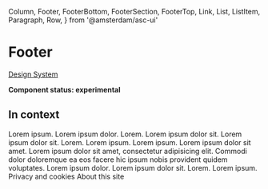   Column,
  Footer,
  FooterBottom,
  FooterSection,
  FooterTop,
  Link,
  List,
  ListItem,
  Paragraph,
  Row,
} from '@amsterdam/asc-ui'

<Meta title="UI/Footer" component={Footer} />

# Footer

[Design System](https://designsystem.amsterdam.nl/7awj1hc9f/p/83164c-footer)

**Component status: experimental**

## In context

<Canvas>
  <Story name="In context">
    <Footer>
      <FooterTop>
        <Row>
          <Column
            wrap
            span={{ small: 1, medium: 2, big: 2, large: 4, xLarge: 4 }}
          >
            <FooterSection title="Some page links">
              <List>
                <ListItem>
                  <Link darkBackground href="/" inList>
                    Lorem ipsum.
                  </Link>
                </ListItem>
                <ListItem>
                  <Link darkBackground href="/" inList>
                    Lorem ipsum dolor.
                  </Link>
                </ListItem>
                <ListItem>
                  <Link darkBackground href="/" inList>
                    Lorem.
                  </Link>
                </ListItem>
                <ListItem>
                  <Link darkBackground href="/" inList>
                    Lorem ipsum dolor sit.
                  </Link>
                </ListItem>
              </List>
            </FooterSection>
          </Column>
          <Column
            wrap
            span={{ small: 1, medium: 2, big: 2, large: 4, xLarge: 4 }}
          >
            <FooterSection title="Some share links">
              <List>
                <ListItem>
                  <Link darkBackground href="/" inList>
                    Lorem ipsum dolor sit.
                  </Link>
                </ListItem>
                <ListItem>
                  <Link darkBackground href="/" inList>
                    Lorem.
                  </Link>
                </ListItem>
                <ListItem>
                  <Link darkBackground href="/" inList>
                    Lorem ipsum.
                  </Link>
                </ListItem>
                <ListItem>
                  <Link darkBackground href="/" inList>
                    Lorem ipsum.
                  </Link>
                </ListItem>
                <ListItem>
                  <Link darkBackground href="/" inList>
                    Lorem ipsum dolor sit amet.
                  </Link>
                </ListItem>
              </List>
            </FooterSection>
          </Column>
          <Column
            wrap
            span={{ small: 1, medium: 2, big: 2, large: 4, xLarge: 4 }}
          >
            <FooterSection title="Questions?">
              <Paragraph gutterBottom={8}>
                Lorem ipsum dolor sit amet, consectetur adipisicing elit.
                Commodi dolor doloremque ea eos facere hic ipsum nobis
                provident quidem voluptates.
              </Paragraph>
              <List>
                <ListItem>
                  <Link darkBackground href="/" inList>
                    Lorem ipsum dolor.
                  </Link>
                </ListItem>
                <ListItem>
                  <Link darkBackground href="/" inList>
                    Lorem ipsum dolor sit.
                  </Link>
                </ListItem>
                <ListItem>
                  <Link darkBackground href="/" inList>
                    Lorem.
                  </Link>
                </ListItem>
                <ListItem>
                  <Link darkBackground href="/" inList>
                    Lorem ipsum.
                  </Link>
                </ListItem>
              </List>
            </FooterSection>
          </Column>
        </Row>
      </FooterTop>
      <FooterBottom>
        <Link href="/" inList>
          Privacy and cookies
        </Link>
        <Link href="/" inList>
          About this site
        </Link>
      </FooterBottom>
    </Footer>
  </Story>
</Canvas>
